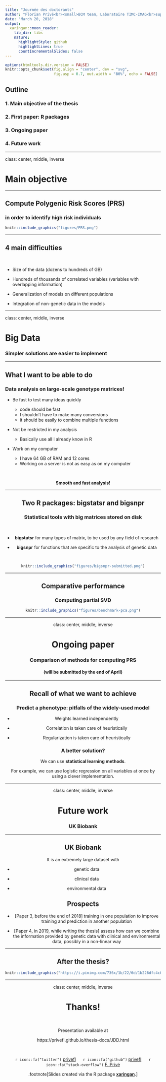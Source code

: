 ```yaml
---
title: "Journée des doctorants"
author: "Florian Privé<br><small>BCM team, Laboratoire TIMC-IMAG<br>supervised by Michael Blum (BCM) and Hugues Aschard (Institut Pasteur)</small>"
date: "March 20, 2018"
output:
  xaringan::moon_reader:
    lib_dir: libs
    nature:
      highlightStyle: github
      highlightLines: true
      countIncrementalSlides: false
---
```


```r
options(htmltools.dir.version = FALSE)
knitr::opts_chunk$set(fig.align = "center", dev = "svg",
                      fig.asp = 0.7, out.width = "80%", echo = FALSE)
```

## Outline 

### 1. Main objective of the thesis

### 2. First paper: R packages

### 3. Ongoing paper

### 4. Future work

---

class: center, middle, inverse

# Main objective

---

## Compute Polygenic Risk Scores (PRS) 

### in order to identify high risk individuals

```r
knitr::include_graphics("figures/PRS.png")
```

---

## 4 main difficulties

<br>

- Size of the data (dozens to hundreds of GB)

- Hundreds of thousands of correlated variables (variables with overlapping information)

- Generalization of models on different populations

- Integration of non-genetic data in the models

---

class: center, middle, inverse

# Big Data

### Simpler solutions are easier to implement

---

## What I want to be able to do

### Data analysis on large-scale genotype matrices!

- Be fast to test many ideas quickly

    - code should be fast
    - I shouldn't have to make many conversions
    - it should be easily to combine multiple functions
    
- Not be restricted in my analysis
   
    - Basically use all I already know in R
    
- Work on my computer

    - I have 64 GB of RAM and 12 cores
    - Working on a server is not as easy as on my computer

<br><center>**Smooth and fast analysis!**

<!-- --- -->

<!-- ## Memory problem when working in R -->

<!-- <br> -->

<!-- ```{r} -->
<!-- knitr::include_graphics("figures/memory-problem.svg") -->
<!-- ``` -->

<!-- --- -->

<!-- ## Memory solution when working in R -->

<!-- <br> -->

<!-- ```{r} -->
<!-- knitr::include_graphics("figures/memory-solution.svg") -->
<!-- ``` -->

<!-- .footnote[I don't use **bigmemory** anymore but still something very similar.] -->

---

## Two R packages: bigstatsr and bigsnpr

### Statistical tools with big matrices stored on disk

<br>

- **bigstatsr** for many types of matrix, to be used by any field of research

- **bigsnpr** for functions that are specific to the analysis of genetic data

<br>

```r
knitr::include_graphics("figures/bigsnpr-submitted.png")
```

---

## Comparative performance

### Computing partial SVD

```r
knitr::include_graphics("figures/benchmark-pca.png")
```

---

class: center, middle, inverse

# Ongoing paper

### Comparison of methods for computing PRS

#### (will be submitted by the end of April)

---

## Recall of what we want to achieve

### Predict a phenotype: pitfalls of the widely-used model

- Weights learned independently

- Correlation is taken care of heuristically

- Regularization is taken care of heuristically

### A better solution?

We can use **statistical learning methods**.

For example, we can use logistic regression on all variables at once by using a clever implementation.

---

class: center, middle, inverse

# Future work

### UK Biobank

---

## UK Biobank

It is an extremely large dataset with 

 - genetic data
 
 - clinical data
 
 - environmental data

## Prospects

- [Paper 3, before the end of 2018] training in one population to improve training and prediction in another population

- [Paper 4, in 2019, while writing the thesis] assess how can we combine the information provided by genetic data with clinical and environmental data, possibly in a non-linear way

---

## After the thesis?

```r
knitr::include_graphics("https://i.pinimg.com/736x/1b/22/6d/1b226dfc4c0ed4345f13869dd6824ee3--i-dare-you-ask-me.jpg")
```

---

class: center, middle, inverse

# Thanks!

<br>

Presentation available at

https://privefl.github.io/thesis-docs/JDD.html

<br>

`r icon::fa("twitter")` [privefl](https://twitter.com/privefl) &nbsp;&nbsp;&nbsp;&nbsp; `r icon::fa("github")` [privefl](https://github.com/privefl) &nbsp;&nbsp;&nbsp;&nbsp; `r icon::fa("stack-overflow")` [F. Privé](https://stackoverflow.com/users/6103040/f-priv%c3%a9)

.footnote[Slides created via the R package [**xaringan**](https://github.com/yihui/xaringan).]

